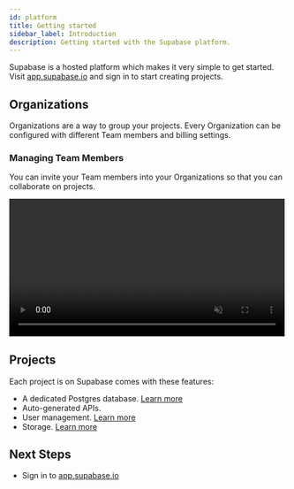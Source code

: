 ```yaml
---
id: platform
title: Getting started
sidebar_label: Introduction
description: Getting started with the Supabase platform.
---
```



Supabase is a hosted platform which makes it very simple to get started. 
Visit [app.supabase.io](https://app.supabase.io) and sign in to start creating projects.

## Organizations

Organizations are a way to group your projects. Every Organization can be configured with different Team members and billing settings.

### Managing Team Members

You can invite your Team members into your Organizations so that you can collaborate on projects.

<video width="99%" muted playsInline controls="true">
<source src="/videos/invite-team.mp4" type="video/mp4" muted playsInline />
</video>

## Projects

Each project is on Supabase comes with these features:

- A dedicated Postgres database. [Learn more](/docs/guides/database)
- Auto-generated APIs. 
- User management. [Learn more](/docs/guides/auth)
- Storage. [Learn more](/docs/guides/storage)

## Next Steps

- Sign in to [app.supabase.io](https://app.supabase.io)
